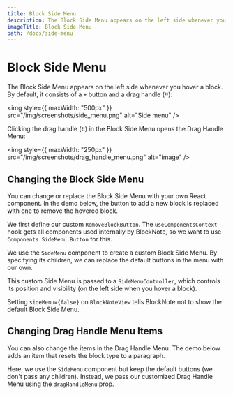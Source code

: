 ```yaml
---
title: Block Side Menu
description: The Block Side Menu appears on the left side whenever you hover a block.
imageTitle: Block Side Menu
path: /docs/side-menu
---
```



# Block Side Menu

The Block Side Menu appears on the left side whenever you hover a block. By default, it consists of a `+` button and a drag handle (`⠿`):

<img
  style={{ maxWidth: "500px" }}
  src="/img/screenshots/side_menu.png"
  alt="Side menu"
/>

Clicking the drag handle (`⠿`) in the Block Side Menu opens the Drag Handle Menu:

<img
  style={{ maxWidth: "250px" }}
  src="/img/screenshots/drag_handle_menu.png"
  alt="image"
/>

## Changing the Block Side Menu

You can change or replace the Block Side Menu with your own React component. In the demo below, the button to add a new block is replaced with one to remove the hovered block.

<Example name="ui-components/side-menu-buttons" />

We first define our custom `RemoveBlockButton`. The `useComponentsContext` hook gets all components used internally by BlockNote, so we want to use `Components.SideMenu.Button` for this.

We use the `SideMenu` component to create a custom Block Side Menu. By specifying its children, we can replace the default buttons in the menu with our own.

This custom Side Menu is passed to a `SideMenuController`, which controls its position and visibility (on the left side when you hover a block).

Setting `sideMenu={false}` on `BlockNoteView` tells BlockNote not to show the default Block Side Menu.

## Changing Drag Handle Menu Items

You can also change the items in the Drag Handle Menu. The demo below adds an item that resets the block type to a paragraph.

<Example name="ui-components/side-menu-drag-handle-items" />

Here, we use the `SideMenu` component but keep the default buttons (we don't pass any children). Instead, we pass our customized Drag Handle Menu using the `dragHandleMenu` prop.
